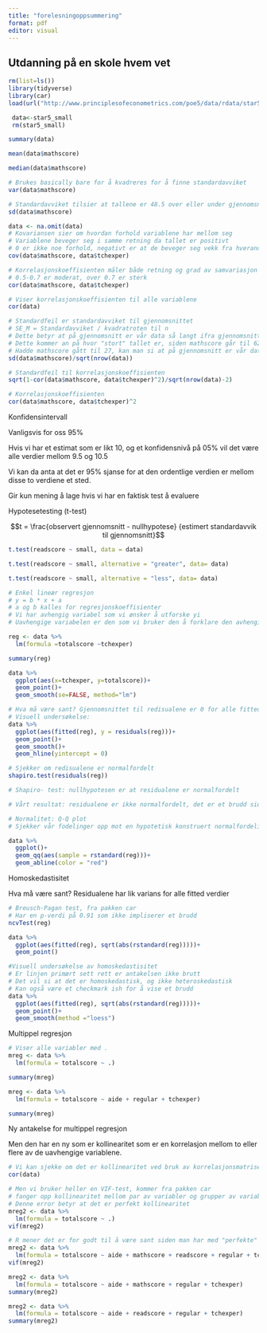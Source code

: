 ```yaml
---
title: "forelesningoppsummering"
format: pdf
editor: visual
---
```


## Utdanning på en skole hvem vet

```r
rm(list=ls()) 
library(tidyverse)
library(car)
load(url("http://www.principlesofeconometrics.com/poe5/data/rdata/star5_small.rdata"))

 data<-star5_small
 rm(star5_small)
```

```r
summary(data)
```

```r
mean(data$mathscore)

median(data$mathscore)

# Brukes basically bare for å kvadreres for å finne standardavviket
var(data$mathscore)

# Standardavviket tilsier at tallene er 48.5 over eller under gjennomsnittet
sd(data$mathscore)
```

```r
data <- na.omit(data)
# Kovariansen sier om hvordan forhold variablene har mellom seg
# Variablene beveger seg i samme retning da tallet er positivt
# 0 er ikke noe forhold, negativt er at de beveger seg vekk fra hverandre
cov(data$mathscore, data$tchexper)
```

```r
# Korrelasjonskoeffisienten måler både retning og grad av samvariasjon (mellom -1 og 1)
# 0.5-0.7 er moderat, over 0.7 er sterk
cor(data$mathscore, data$tchexper)
```

```r
# Viser korrelasjonskoeffisienten til alle variablene
cor(data)
```

```r
# Standardfeil er standardavviket til gjennomsnittet
# SE_M = Standardavviket / kvadratroten til n
# Dette betyr at på gjennomsnitt er vår data så langt ifra gjennomsnittet til populasjonen
# Dette kommer an på hvor "stort" tallet er, siden mathscore går til 626 i øverste verdi kan man "anta" at dette er et lavt tall
# Hadde mathscore gått til 27, kan man si at på gjennomsnitt er vår data langt ifra
sd(data$mathscore)/sqrt(nrow(data))
```

```r
# Standardfeil til korrelasjonskoeffisienten
sqrt(1-cor(data$mathscore, data$tchexper)^2)/sqrt(nrow(data)-2)

# Korrelasjonskoeffisienten
cor(data$mathscore, data$tchexper)^2
```

Konfidensintervall

Vanligsvis for oss 95%

Hvis vi har et estimat som er likt 10, og et konfidensnivå på 05% vil det være alle verdier mellom 9.5 og 10.5

Vi kan da anta at det er 95% sjanse for at den ordentlige verdien er mellom disse to verdiene et sted.

Gir kun mening å lage hvis vi har en faktisk test å evaluere

Hypotesetesting (t-test)

$$t = \frac{observert gjennomsnitt - nullhypotese} {estimert standardavvik til gjennomsnitt}$$

```r
t.test(readscore ~ small, data = data)

```

```r
t.test(readscore ~ small, alternative = "greater", data= data)
```

```r
t.test(readscore ~ small, alternative = "less", data= data)
```

```r
# Enkel lineær regresjon
# y = b * x + a
# a og b kalles for regresjonskoeffisienter
# Vi har avhengig variabel som vi ønsker å utforske yi
# Uavhengige variabelen er den som vi bruker den å forklare den avhengige xi
```

```r
reg <- data %>%
  lm(formula =totalscore ~tchexper)

summary(reg)
```

```r
data %>%
  ggplot(aes(x=tchexper, y=totalscore))+
  geom_point()+
  geom_smooth(se=FALSE, method="lm")
```

```r
# Hva må være sant? Gjennomsnittet til redisualene er 0 for alle fitted (estimerte( verdier))
# Visuell undersøkelse:
data %>%
  ggplot(aes(fitted(reg), y = residuals(reg)))+
  geom_point()+
  geom_smooth()+
  geom_hline(yintercept = 0)
```

```r
# Sjekker om redisualene er normalfordelt
shapiro.test(residuals(reg))

# Shapiro- test: nullhypotesen er at residualene er normalfordelt

# Vårt resultat: residualene er ikke normalfordelt, det er et brudd siden p-verdien er under 0.5


```

```r
# Normalitet: Q-Q plot
# Sjekker vår fodelinger opp mot en hypotetisk konstruert normalfordeling. Avvik fra linjen langs midten peker mot brudd

data %>%
  ggplot()+
  geom_qq(aes(sample = rstandard(reg)))+
  geom_abline(color = "red")
```

Homoskedastisitet

Hva må være sant? Residualene har lik varians for alle fitted verdier

```r
# Breusch-Pagan test, fra pakken car
# Har en p-verdi på 0.91 som ikke impliserer et brudd
ncvTest(reg)
```

```r
data %>%
  ggplot(aes(fitted(reg), sqrt(abs(rstandard(reg)))))+
  geom_point()
```

```r
#Visuell undersøkelse av homoskedastisitet
# Er linjen primært sett rett er antakelsen ikke brutt
# Det vil si at det er homoskedastisk, og ikke heteroskedastisk
# Kan også være et checkmark ish for å vise et brudd
data %>%
  ggplot(aes(fitted(reg), sqrt(abs(rstandard(reg)))))+
  geom_point()+
  geom_smooth(method ="loess")
```

Multippel regresjon

```r
# Viser alle variabler med .
mreg <- data %>%
  lm(formula = totalscore ~ .)

summary(mreg)
```

```r
mreg <- data %>%
  lm(formula = totalscore ~ aide + regular + tchexper)

summary(mreg)
```

Ny antakelse for multippel regresjon

Men den har en ny som er kollinearitet som er en korrelasjon mellom to eller flere av de uavhengige variablene.

```r
# Vi kan sjekke om det er kollinearitet ved bruk av korrelasjonsmatrisen fra tidligere
cor(data)
```

```r
# Men vi bruker heller en VIF-test, kommer fra pakken car
# fanger opp kollinearitet mellom par av variabler og grupper av variabler, og gir en enkel verdi
# Denne error betyr at det er perfekt kollinearitet
mreg2 <- data %>%
  lm(formula = totalscore ~ .)
vif(mreg2)
```

```r
# R mener det er for godt til å være sant siden man har med "perfekte" korrelerte varibler
mreg2 <- data %>%
  lm(formula = totalscore ~ aide + mathscore + readscore + regular + tchexper)
vif(mreg2)
```

```r
mreg2 <- data %>%
  lm(formula = totalscore ~ aide + mathscore + regular + tchexper)
summary(mreg2)
```

```r
mreg2 <- data %>%
  lm(formula = totalscore ~ aide + readscore + regular + tchexper)
summary(mreg2)
```
